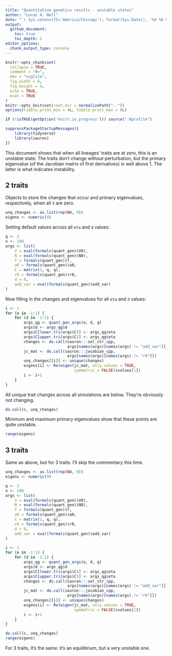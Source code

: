 ```yaml
---
title: "Quantitative genetics results - unstable states"
author: "Lucas A. Nell"
date: "`r Sys.setenv(TZ='America/Chicago'); format(Sys.Date(), '%d %b %Y')`"
output:
  github_document:
    toc: true
    toc_depth: 2
editor_options: 
  chunk_output_type: console
---
```


```r
knitr::opts_chunk$set(
  collapse = TRUE,
  comment = "#>",
  dev = "svglite", 
  fig.width = 6,
  fig.height = 4,
  echo = TRUE,
  eval = TRUE
)
knitr::opts_knit$set(root.dir = normalizePath(".."))
options(tibble.print_min = 4L, tibble.print_max = 8L)
```

```r
if (!isTRUE(getOption('knitr.in.progress'))) source(".Rprofile")
```

```r
suppressPackageStartupMessages({
    library(tidyverse)
    library(sauron)
})
```


This document shows that when all lineages' traits are at zero, this is an unstable state:
The traits don't change without perturbation, but the primary eigenvalue
(of the Jacobian matrix of first derivatives) is well above 1.
The latter is what indicates instability.


## 2 traits

Objects to store the changes that occur and primary eigenvalues, respectively,
when all `V` are zero.

```r
unq_changes <- as.list(rep(NA, 9))
eigens <- numeric(9)
```

Setting default values across all `eta` and `d` values:

```r
q <- 2
n <- 100
args <- list(
    V = eval(formals(quant_gen)$V0),
    N = eval(formals(quant_gen)$N0),
    f = formals(quant_gen)$f,
    a0 = formals(quant_gen)$a0,
    C = matrix(1, q, q),
    r0 = formals(quant_gen)$r0,
    d = 0,
    add_var = eval(formals(quant_gen)$add_var)
)
```

Now filling in the changes and eigenvalues for  all `eta` and `d` values:

```r
i <- 1
for (e in -1:1) {
    for (d in -1:1) {
        args_qg <- quant_gen_args(e, d, q)
        args$d <- args_qg$d
        args$C[lower.tri(args$C)] <- args_qg$eta
        args$C[upper.tri(args$C)] <- args_qg$eta
        changes <- do.call(sauron:::sel_str_cpp, 
                           args[names(args)[names(args) != "add_var"]])
        jc_mat <- do.call(sauron:::jacobian_cpp, 
                           args[names(args)[names(args) != "r0"]])
        unq_changes[[i]] <- unique(changes)
        eigens[i] <- Re(eigen(jc_mat, only.values = TRUE, 
                              symmetric = FALSE)$values[1])
        i <- i+1
    }
}
```

All unique trait changes across all simulations are below. They're obviously not changing.

```r
do.call(c, unq_changes)
```


Minimum and maximum primary eigenvalues show that these points are quite unstable.

```r
range(eigens)
```



## 3 traits

Same as above, but for 3 traits. I'll skip the commentary this time.


```r
unq_changes <- as.list(rep(NA, 9))
eigens <- numeric(9)

q <- 3
n <- 100
args <- list(
    V = eval(formals(quant_gen)$V0),
    N = eval(formals(quant_gen)$N0),
    f = formals(quant_gen)$f,
    a0 = formals(quant_gen)$a0,
    C = matrix(1, q, q),
    r0 = formals(quant_gen)$r0,
    d = 0,
    add_var = eval(formals(quant_gen)$add_var)
)

i <- 1
for (e in -1:1) {
    for (d in -1:1) {
        args_qg <- quant_gen_args(e, d, q)
        args$d <- args_qg$d
        args$C[lower.tri(args$C)] <- args_qg$eta
        args$C[upper.tri(args$C)] <- args_qg$eta
        changes <- do.call(sauron:::sel_str_cpp, 
                           args[names(args)[names(args) != "add_var"]])
        jc_mat <- do.call(sauron:::jacobian_cpp, 
                           args[names(args)[names(args) != "r0"]])
        unq_changes[[i]] <- unique(changes)
        eigens[i] <- Re(eigen(jc_mat, only.values = TRUE, 
                              symmetric = FALSE)$values[1])
        i <- i+1
    }
}

do.call(c, unq_changes)
range(eigens)
```

For 3 traits, it's the same: it's an equilibrium, but a very unstable one.

